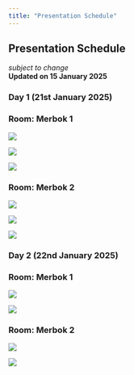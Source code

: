 ```yaml
---
title: "Presentation Schedule"
---
```


## Presentation Schedule

*subject to change*\
**Updated on 15 January 2025**\

::: {.panel-tabset}

### Day 1 (21st January 2025)

::: {.panel-tabset}

### Room: Merbok 1

::: {.column-screen}

![](files/PS/Parallel Session_14 Jan_Page_01.png)\

![](files/PS/Parallel Session_14 Jan_Page_03.png)\

![](files/PS/Parallel Session_14 Jan_Page_05.png)\

:::

### Room: Merbok 2

::: {.column-screen}

![](files/PS/Parallel Session_14 Jan_Page_02.png)\

![](files/PS/Parallel Session_14 Jan_Page_04.png)\

![](files/PS/Parallel Session_14 Jan_Page_06.png)\

:::

:::

### Day 2 (22nd January 2025)

::: {.panel-tabset}

### Room: Merbok 1

::: {.column-screen}

![](files/PS/Parallel Session_14 Jan_Page_07.png)\

![](files/PS/Parallel Session_14 Jan_Page_09.png)\

:::

### Room: Merbok 2

::: {.column-screen}

![](files/PS/Parallel Session_14 Jan_Page_08.png)\

![](files/PS/Parallel Session_14 Jan_Page_10.png)\

:::

:::

:::